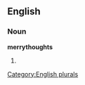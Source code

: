 
==English==

===Noun===
'''merrythoughts'''

# {{plural of|[[merrythought]]}}

[[Category:English plurals]]